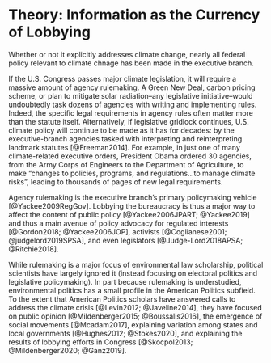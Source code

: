# Theory: Information as the Currency of Lobbying


Whether or not it explicitly addresses climate change, nearly all federal policy relevant to climate chnage has been made in the executive branch. 

If the U.S. Congress passes major climate legislation, it will require a massive amount of agency rulemaking. A Green New Deal, carbon pricing scheme, or plan to mitigate solar radiation--any legislative initiative--would undoubtedly task dozens of agencies with writing and implementing rules. Indeed, the specific legal requirements in agency rules often matter more than the statute itself.
Alternatively, if legislative gridlock continues, U.S. climate policy will continue to be made as it has for decades: by the executive-branch agencies tasked with interpreting and reinterpreting landmark statutes [@Freeman2014]. For example, in just one of many climate-related executive orders, President Obama ordered 30 agencies, from the Army Corps of Engineers to the Department of Agriculture, to make "changes to policies, programs, and regulations...to manage climate risks", leading to thousands of pages of new legal requirements. 

Agency rulemaking is the executive branch's primary policymaking vehicle [@Yackee2009RegGov]. Lobbying the bureaucracy is thus a major way to affect the content of public policy [@Yackee2006JPART; @Yackee2019] and thus a main avenue of policy advocacy for regulated interests [@Gordon2018; @Yackee2006JOP], activists [@Coglianese2001; @judgelord2019SPSA], and even legislators [@Judge-Lord2018APSA; @Ritchie2018].

<!-- PROBLEM: political scientists have not focused on bureaucratic politics -->

While rulemaking is a major focus of environmental law scholarship, political scientists have largely ignored it (instead focusing on electoral politics and legislative policymaking). In part because rulemaking is understudied, environmental politics has a small profile in the American Politics subfield. To the extent that American Politics scholars have answered calls to address the climate crisis [@Levin2012; @Javeline2014], they have focused on public opinion [@Mildenberger2015; @Boussalis2016], the emergence of social movements [@Mcadam2017], explaining variation among states and local governments [@Hughes2012; @Stokes2020], and explaining the results of lobbying efforts in Congress [@Skocpol2013; @Mildenberger2020; @Ganz2019]. 
